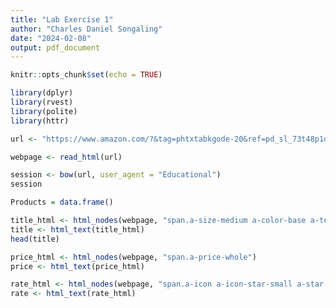 ```yaml
---
title: "Lab Exercise 1"
author: "Charles Daniel Songaling"
date: "2024-02-08"
output: pdf_document
---
```


```r
knitr::opts_chunk$set(echo = TRUE)
```

```r
library(dplyr)
library(rvest)
library(polite)
library(httr)

url <- "https://www.amazon.com/?&tag=phtxtabkgode-20&ref=pd_sl_73t48p1dlf_e&adgrpid=151590336221&hvpone=&hvptwo=&hvadid=677569135158&hvpos=&hvnetw=g&hvrand=8032059004506345726&hvqmt=e&hvdev=c&hvdvcmdl=&hvlocint=&hvlocphy=9067222&hvtargid=kwd-10573980&hydadcr=9911_13618523&language=en_US"

webpage <- read_html(url)

session <- bow(url, user_agent = "Educational")
session

Products = data.frame()

title_html <- html_nodes(webpage, "span.a-size-medium a-color-base a-text-normal")
title <- html_text(title_html)
head(title)

price_html <- html_nodes(webpage, "span.a-price-whole")
price <- html_text(price_html)

rate_html <- html_nodes(webpage, "span.a-icon a-icon-star-small a-star-small-4-5 aok-align-bottom")
rate <- html_text(rate_html)
```